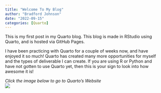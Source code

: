 ```yaml
---
title: "Welcome To My Blog"
author: "Bradford Johnson"
date: "2022-09-15"
categories: [Quarto]
---
```


This is my first post in my Quarto blog. This blog is made in RStudio using Quarto, and is hosted via GitHub Pages.

I have been practicing with Quarto for a couple of weeks now, and have enjoyed it so much! Quarto has created many more opportunities for myself and the types of deliverable I can create. If you are using R or Python and have not gotten to use Quarto yet, then this is your sign to look into how awesome it is!

*Click the image below to go to Quarto's Website* \
[![](quarto.png)](https://quarto.org/)
